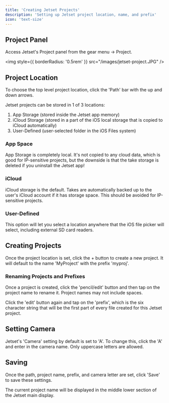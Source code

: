 ```yaml
---
title: 'Creating Jetset Projects'
description: 'Setting up Jetset project location, name, and prefix'
icon: 'text-size'
---
```


## Project Panel

Access Jetset's Project panel from the gear menu -> Project.

<img
  style={{ borderRadius: '0.5rem' }}
  src="/images/jetset-project.JPG"
/>

## Project Location 

To choose the top level project location, click the 'Path' bar with the up and down arrows.

Jetset projects can be stored in 1 of 3 locations:
1. App Storage (stored inside the Jetset app memory)
2. iCloud Storage (stored in a part of the iOS local storage that is copied to iCloud automatically)
3. User-Defined (user-selected folder in the iOS Files system)

### App Space 

App Storage is completely local. It's not copied to any cloud data, which is good for IP-sensitive projects, but the downside is that the take storage is deleted if you uninstall the Jetset app!

### iCloud

iCloud storage is the default. Takes are automatically backed up to the user's iCloud account if it has storage space. This should be avoided for IP-sensitive projects.

### User-Defined

This option will let you select a location anywhere that the iOS file picker will select, including external SD card readers.

## Creating Projects

Once the project location is set, click the + button to create a new project. It will default to the name 'MyProject' with the prefix 'myproj'.

### Renaming Projects and Prefixes

Once a project is created, click the 'pencil/edit' button and then tap on the project name to rename it. Project names may not include spaces.

Click the 'edit' button again and tap on the 'prefix', which is the six character string that will be the first part of every file created for this Jetset project. 

## Setting Camera

Jetset's 'Camera' setting by default is set to 'A'. To change this, click the 'A' and enter in the camera name. Only uppercase letters are allowed.

## Saving

Once the path, project name, prefix, and camera letter are set, click 'Save' to save these settings. 

The current project name will be displayed in the middle lower section of the Jetset main display.

